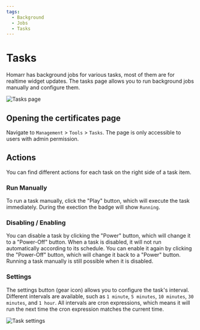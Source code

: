 ```yaml
---
tags:
  - Background
  - Jobs
  - Tasks
---
```


# Tasks

Homarr has background jobs for various tasks, most of them are for realtime widget updates.
The tasks page allows you to run background jobs manually and configure them.

![Tasks page](./img/tasks.png)

## Opening the certificates page

Navigate to `Management` > `Tools` > `Tasks`.
The page is only accessible to users with admin permission.

## Actions

You can find different actions for each task on the right side of a task item.

### Run Manually

To run a task manually, click the "Play" button, which will execute the task immediately.
During the exection the badge will show `Running`.

### Disabling / Enabling

You can disable a task by clicking the "Power" button, which will change it to a "Power-Off" button.
When a task is disabled, it will not run automatically according to its schedule.
You can enable it again by clicking the "Power-Off" button, which will change it back to a "Power" button.
Running a task manually is still possible when it is disabled.

### Settings

The settings button (gear icon) allows you to configure the task's interval.
Different intervals are available, such as `1 minute`, `5 minutes`, `10 minutes`, `30 minutes`, and `1 hour`.
All intervals are cron expressions, which means it will run the next time the cron expression matches the current time.

![Task settings](./img/settings.png)
